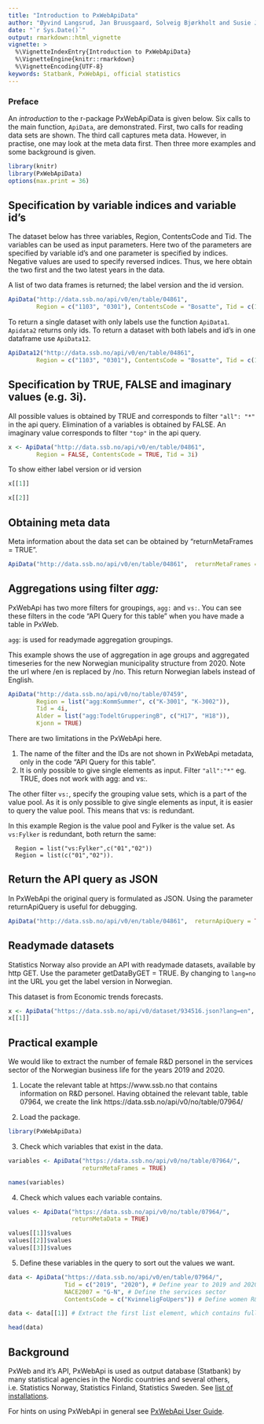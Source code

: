 ---
title: "Introduction to PxWebApiData"
author: "Øyvind Langsrud, Jan Bruusgaard, Solveig Bjørkholt and Susie Jentoft"
date: "`r Sys.Date()`"
output: rmarkdown::html_vignette
vignette: >
  %\VignetteIndexEntry{Introduction to PxWebApiData}
  %\VignetteEngine{knitr::rmarkdown}
  %\VignetteEncoding{UTF-8}
keywords: Statbank, PxWebApi, official statistics
---


### Preface

An *introduction* to the r-package PxWebApiData is given below.
Six calls to the main function, `ApiData`, are demonstrated.
First, two calls for reading data sets are shown. The third call captures meta data.
However, in practise, one may look at the meta data first.
Then three more examples and some background is given.



```{r include = FALSE}
library(knitr)
library(PxWebApiData)
options(max.print = 36)
```


## Specification by variable indices and  variable id's

The dataset below has three variables, Region, ContentsCode and Tid. The variables can be used as input parameters.
Here two of the parameters are specified by variable id's
and one parameter is specified by indices. Negative values are used to specify reversed indices. Thus, we here obtain the two first and the two latest years in the data.

A list of two data frames is returned; the label version and the id version.

```{r eval=TRUE, tidy = FALSE, comment=NA}
ApiData("http://data.ssb.no/api/v0/en/table/04861",
        Region = c("1103", "0301"), ContentsCode = "Bosatte", Tid = c(1, 2, -2, -1))

```
To return a single dataset with only labels use the function `ApiData1`. `Apidata2` returns only ids. To return a dataset with both labels and id's in one dataframe use `ApiData12`.

```{r eval=TRUE, tidy = FALSE, comment=NA}
ApiData12("http://data.ssb.no/api/v0/en/table/04861",
        Region = c("1103", "0301"), ContentsCode = "Bosatte", Tid = c(1, 2, -2, -1))

```


## Specification by TRUE, FALSE and imaginary values (e.g. 3i).

All possible values is obtained by TRUE and corresponds to filter `"all": "*"` in the api query. Elimination of a variables is obtained by FALSE. An imaginary value corresponds to filter `"top"` in the api query.


```{r eval=TRUE, tidy = FALSE, comment=NA}

x <- ApiData("http://data.ssb.no/api/v0/en/table/04861",
        Region = FALSE, ContentsCode = TRUE, Tid = 3i)

```
To show either label version or id version
```{r eval=TRUE, tidy = FALSE, comment=NA}

x[[1]]

x[[2]]
```


## Obtaining meta data

Meta information about the data set can be obtained by "returnMetaFrames = TRUE".


```{r eval=TRUE, tidy = FALSE, comment=NA}
ApiData("http://data.ssb.no/api/v0/en/table/04861",  returnMetaFrames = TRUE)

```

## Aggregations using filter *agg:*
PxWebApi has two more filters for groupings, `agg:` and `vs:`. You can see these filters in the code "API Query for this table" when you have made a table in PxWeb.

`agg`: is used for readymade aggregation groupings. 

This example shows the use of aggregation in age groups and aggregated timeseries for the new Norwegian municipality structure from 2020. Note the url where /en is replaced by /no. This return Norwegian labels instead of English.

```{r eval=TRUE, tidy = FALSE, comment=NA}
ApiData("http://data.ssb.no/api/v0/no/table/07459",
        Region = list("agg:KommSummer", c("K-3001", "K-3002")),
        Tid = 4i,
        Alder = list("agg:TodeltGrupperingB", c("H17", "H18")),
        Kjonn = TRUE)


```
There are two limitations in the PxWebApi here.

1) The name of the filter and the IDs are not shown in PxWebApi metadata, only in the code "API Query for this table".
2) It is only possible to give single elements as input. Filter `"all":"*"` eg. TRUE, does not work with agg: and vs:.

The other filter `vs:`, specify the grouping value sets, which is a part of the value pool. As it is only possible to give single elements as input, it is easier to query the value pool. This means that vs: is redundant.

In this example Region is the value pool and Fylker is the value set. As `vs:Fylker` is redundant, both return the same:

```
  Region = list("vs:Fylker",c("01","02"))
  Region = list(c("01","02")).

```



## Return the API query as JSON
In PxWebApi the original query is formulated as JSON. Using the parameter returnApiQuery is useful for debugging.

```{r eval=TRUE, tidy = FALSE, comment=NA}
ApiData("http://data.ssb.no/api/v0/en/table/04861",  returnApiQuery = TRUE)

```


## Readymade datasets
Statistics Norway also provide an API with readymade datasets, available by http GET.
Use the parameter getDataByGET = TRUE. By changing to `lang=no` int the URL you get the label version in Norwegian.

This dataset is from Economic trends forecasts.

```{r eval=TRUE, comment=NA, tidy=FALSE}
x <- ApiData("https://data.ssb.no/api/v0/dataset/934516.json?lang=en", getDataByGET = TRUE)
x[[1]]

```


## Practical example

We would like to extract the number of female R&D personel in the services sector of the Norwegian business life for the years 2019 and 2020.

1) Locate the relevant table at https://www.ssb.no that contains information on R&D personel. Having obtained the relevant table, table 07964, we create the link  https://data.ssb.no/api/v0/no/table/07964/


2) Load the package.

```{r}

library(PxWebApiData)

```


3) Check which variables that exist in the data.

```{r}

variables <- ApiData("https://data.ssb.no/api/v0/no/table/07964/",
                     returnMetaFrames = TRUE)

names(variables)

```

4) Check which values each variable contains.

```{r}

values <- ApiData("https://data.ssb.no/api/v0/no/table/07964/",
                  returnMetaData = TRUE)

values[[1]]$values
values[[2]]$values
values[[3]]$values

```

5) Define these variables in the query to sort out the values we want.

```{r}

data <- ApiData("https://data.ssb.no/api/v0/en/table/07964/",
                Tid = c("2019", "2020"), # Define year to 2019 and 2020
                NACE2007 = "G-N", # Define the services sector
                ContentsCode = c("KvinneligFoUpers")) # Define women R&D personell

data <- data[[1]] # Extract the first list element, which contains full variable names.

head(data)

```



## Background

PxWeb and it's API, PxWebApi is used as output database (Statbank) by many statistical agencies in the Nordic countries and several others, i.e. Statistics Norway, Statistics Finland, Statistics Sweden. See [list of installations](https://www.scb.se/en/services/statistical-programs-for-px-files/px-web/pxweb-examples/). 

For hints on using PxWebApi in general see [PxWebApi User Guide](https://www.ssb.no/en/api/pxwebapi/_/attachment/inline/3031ae43-a881-4ae6-b4c9-c04e190b1504:df8c31920354e37f30e21be5641df2d93a16ef6c/Api_user_manual.pdf).



